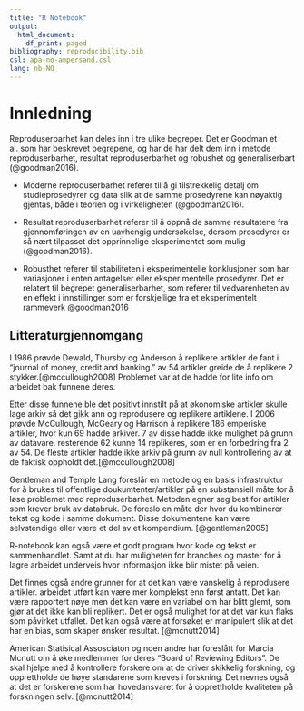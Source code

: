 ```yaml
---
title: "R Notebook"
output:
  html_document:
    df_print: paged
bibliography: reproducibility.bib
csl: apa-no-ampersand.csl
lang: nb-NO
---    
```


# Innledning

Reproduserbarhet kan deles inn i tre ulike begreper. Det er Goodman et al. som har beskrevet begrepene, og har de har delt dem inn i metode reproduserbarhet, resultat reproduserbarhet og robushet og generaliserbart (@goodman2016).

- Moderne reproduserbarhet referer til å gi tilstrekkelig detalj om studieprosedyrer og data slik at de samme prosedyrene kan nøyaktig gjentas, både i teorien og i virkeligheten (@goodman2016).

- Resultat reproduserbarhet referer til å oppnå de samme resultatene fra gjennomføringen av en uavhengig undersøkelse, dersom prosedyrer er så nært tilpasset det opprinnelige eksperimentet som mulig (@goodman2016).

- Robusthet referer til stabiliteten i eksperimentelle konklusjoner som har variasjoner i enten antagelser eller eksperimentelle prosedyrer. Det er relatert til begrepet generaliserbarhet, som referer til vedvarenheten av en effekt i innstillinger som er forskjellige fra et eksperimentelt rammeverk @goodman2016

## Litteraturgjennomgang

I 1986 prøvde Dewald, Thursby og Anderson å replikere artikler de fant i "journal of money, credit and banking." av 54 artikler greide de å replikere 2 stykker.[@mccullough2008] Problemet var at de hadde for lite info om arbeidet bak funnene deres. 

Etter disse funnene ble det positivt innstilt på at økonomiske artikler skulle lage arkiv så det gikk ann og reprodusere og replikere artiklene. I 2006 prøvde McCullough, McGeary og Harrison å replikere 186 emperiske artikler, hvor kun 69 hadde arkiver. 7 av disse hadde ikke mulighet på grunn av datavare. resterende 62 kunne 14 replikeres, som er en forbedring fra 2 av 54. De fleste artikler hadde ikke arkiv på grunn av null kontrollering av at de faktisk oppholdt det.[@mccullough2008]    

Gentleman and Temple Lang foreslår en metode og en basis infrastruktur for å brukes til offentlige doukumtenter/artikler på en substansiell måte for å løse problemet med reproduserbarhet. Metoden egner seg best for artikler som krever bruk av databruk. De foreslo en måte der hvor du kombinerer tekst og kode i samme dokument. Disse dokumentene kan være selvstendige eller være et del av et kompendium. [@gentleman2005]

R-notebook kan også være et godt program hvor kode og tekst er sammenhandlet. Samt at du har muligheten for branches og master for å lagre arbeidet underveis hvor informasjon ikke blir mistet på veien. 

Det finnes også andre grunner for at det kan være vanskelig å reprodusere artikler. arbeidet utført kan være mer komplekst enn først antatt. Det kan være rapportert nøye men det kan være en variabel om har blitt glemt, som gjør at det ikke kan bli replikert. Det er også mulighet for at det var kun flaks som påvirket utfallet. Det kan også være at forsøket er manipulert slik at det har en bias, som skaper ønsker resultat. [@mcnutt2014]

American Statisical Assosciaton og noen andre har foreslått for Marcia Mcnutt om å øke medlemmer for deres "Board of Reviewing Editors". De skal hjelpe med å kontrollere forskere om at de driver skikkelig forskning, og opprettholde de høye standarene som kreves i forskning. Det nevnes også at det er forskerene som har hovedansvaret for å opprettholde kvaliteten på forskningen selv. [@mcnutt2014]








